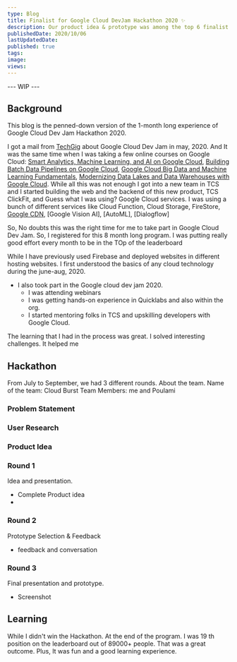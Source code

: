 ```yaml
---
type: Blog
title: Finalist for Google Cloud DevJam Hackathon 2020 ✨
description: Our product idea & prototype was among the top 6 finalist globally in Google Cloud Hackathon 2020. ⚡️
publishedDate: 2020/10/06
lastUpdatedDate:
published: true
tags:
image:
views:
---
```


--- WIP ---

## Background

This blog is the penned-down version of the 1-month long experience of Google Cloud Dev Jam Hackathon 2020.

I got a mail from [TechGig]() about Google Cloud Dev Jam in may, 2020. And It was the same time when I was taking a few online courses on Google Cloud: 
[Smart Analytics, Machine Learning, and AI on Google Cloud](https://coursera.org/share/98e092cc1e1f377d0e317b9147ff4f2f), [Building Batch Data Pipelines on Google Cloud](https://coursera.org/share/6d2f2a54f5fe2f76039f31f8d622dfd1), [Google Cloud Big Data and Machine Learning Fundamentals](https://coursera.org/share/f2ad79ec9aaa6812bfc0369fc4d67018), [Modernizing Data Lakes and Data Warehouses with Google Cloud](https://coursera.org/share/9abcd8b6cb755f8ebabfc28e26f78560).
While all this was not enough I got into a new team in TCS and I started building the web and the backend of this new product, TCS ClickFit, and Guess what I was using? Google Cloud services. I was using a bunch of different services like Cloud Function, Cloud Storage, FireStore, [Google CDN](), [Google Vision AI], [AutoML], [Dialogflow]

So, No doubts this was the right time for me to take part in Google Cloud Dev Jam. So, I registered for this 8 month long program. I was putting really good effort every month to be in the TOp of the leaderboard

While I have previously used Firebase and deployed websites in different hosting websites. I first understood the basics of any cloud technology during the june-aug, 2020.

- I also took part in the Google cloud dev jam 2020.
  - I was attending webinars
  - I was getting hands-on experience in Quicklabs and also within the org.
  - I started mentoring folks in TCS and upskilling developers with Google Cloud.

The learning that I had in the process was great. I solved interesting challenges. It helped me

## Hackathon

From July to September, we had 3 different rounds.
About the team.
Name of the team: Cloud Burst
Team Members: me and Poulami

### Problem Statement

### User Research

### Product Idea

### Round 1

Idea and presentation.

- Complete Product idea
-

### Round 2

Prototype Selection & Feedback

- feedback and conversation

### Round 3

Final presentation and prototype.

- Screenshot

## Learning



While I didn't win the Hackathon. At the end of the program. I was 19 th position on the leaderboard out of 89000+ people. That was a great outcome. Plus, It was fun and a good learning experience.
